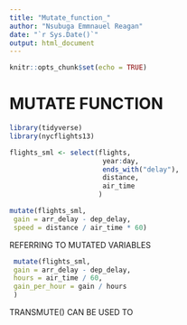 ---
title: "Mutate_function_"
author: "Nsubuga Emmnauel Reagan"
date: "`r Sys.Date()`"
output: html_document
---

```{r setup, include=FALSE}
knitr::opts_chunk$set(echo = TRUE)
```

# MUTATE FUNCTION

```{r}
library(tidyverse)
library(nycflights13)
```


```{r}
flights_sml <- select(flights,
                       year:day,
                       ends_with("delay"),
                       distance,
                       air_time
                      )

mutate(flights_sml,
 gain = arr_delay - dep_delay,
 speed = distance / air_time * 60)
```

REFERRING TO MUTATED VARIABLES

```{r}
 mutate(flights_sml,
 gain = arr_delay - dep_delay,
 hours = air_time / 60,
 gain_per_hour = gain / hours
 )
```

TRANSMUTE() CAN BE USED TO 
